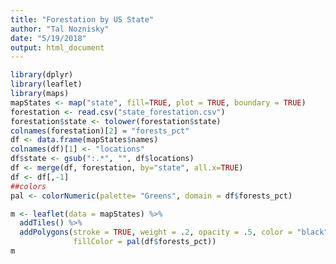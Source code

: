 ```yaml
---
title: "Forestation by US State"
author: "Tal Noznisky"
date: "5/19/2018"
output: html_document
---
```


```r
library(dplyr)
library(leaflet)
library(maps)
mapStates <- map("state", fill=TRUE, plot = TRUE, boundary = TRUE)
forestation <- read.csv("state_forestation.csv")
forestation$state <- tolower(forestation$state)
colnames(forestation)[2] = "forests_pct"
df <- data.frame(mapStates$names)
colnames(df)[1] <- "locations"
df$state <- gsub(":.*", "", df$locations)
df <- merge(df, forestation, by="state", all.x=TRUE)
df <- df[,-1]
##colors
pal <- colorNumeric(palette= "Greens", domain = df$forests_pct)
```

```r
m <- leaflet(data = mapStates) %>%
  addTiles() %>%  
  addPolygons(stroke = TRUE, weight = .2, opacity = .5, color = "black", smoothFactor = 0.2, fillOpacity = 1,
              fillColor = pal(df$forests_pct))
m
```
